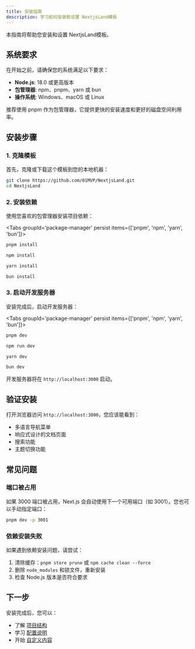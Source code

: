 ```yaml
---
title: 安装指南
description: 学习如何安装和设置 NextjsLand模板
---
```



本指南将帮助您安装和设置 NextjsLand模板。

## 系统要求

在开始之前，请确保您的系统满足以下要求：

- **Node.js**: 18.0 或更高版本
- **包管理器**: npm、pnpm、yarn 或 bun
- **操作系统**: Windows、macOS 或 Linux

<Callout type="info">
推荐使用 pnpm 作为包管理器，它提供更快的安装速度和更好的磁盘空间利用率。
</Callout>

## 安装步骤

### 1. 克隆模板

首先，克隆或下载这个模板到您的本地机器：

```bash
git clone https://github.com/01MVP/NextjsLand.git
cd NextjsLand
```

### 2. 安装依赖

使用您喜欢的包管理器安装项目依赖：

<Tabs groupId='package-manager' persist items={['pnpm', 'npm', 'yarn', 'bun']}>

```bash tab="pnpm"
pnpm install
```

```bash tab="npm"
npm install
```

```bash tab="yarn"
yarn install
```

```bash tab="bun"
bun install
```

</Tabs>

### 3. 启动开发服务器

安装完成后，启动开发服务器：

<Tabs groupId='package-manager' persist items={['pnpm', 'npm', 'yarn', 'bun']}>

```bash tab="pnpm"
pnpm dev
```

```bash tab="npm"
npm run dev
```

```bash tab="yarn"
yarn dev
```

```bash tab="bun"
bun dev
```

</Tabs>

开发服务器将在 `http://localhost:3000` 启动。

## 验证安装

打开浏览器访问 `http://localhost:3000`，您应该能看到：

- 多语言导航菜单
- 响应式设计的文档页面
- 搜索功能
- 主题切换功能

## 常见问题

### 端口被占用

如果 3000 端口被占用，Next.js 会自动使用下一个可用端口（如 3001）。您也可以手动指定端口：

```bash
pnpm dev -p 3001
```

### 依赖安装失败

如果遇到依赖安装问题，请尝试：

1. 清除缓存：`pnpm store prune` 或 `npm cache clean --force`
2. 删除 `node_modules` 和锁文件，重新安装
3. 检查 Node.js 版本是否符合要求

## 下一步

安装完成后，您可以：

- 了解 [项目结构](/docs/get-started/project-structure)
- 学习 [配置说明](/docs/get-started/configuration)
- 开始 [自定义内容](/docs/get-started/customization)